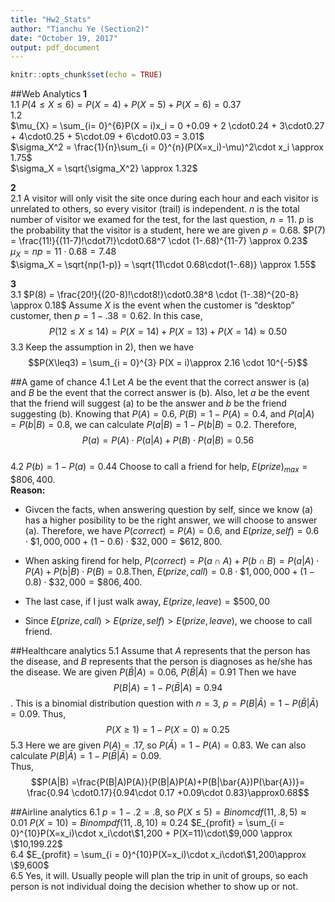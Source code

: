 ---
title: "Hw2_Stats"
author: "Tianchu Ye (Section2)"
date: "October 19, 2017"
output: pdf_document
---

```{r setup, include=FALSE}
knitr::opts_chunk$set(echo = TRUE)
```

##Web Analytics
**1**\
1.1  $P(4\leq X \leq 6) = P(X=4) + P(X=5)+P(X=6) = 0.37$\
1.2\
$\mu_{X} = \sum_{i= 0}^{6}P(X = i)x_i = 0 +0.09 + 2 \cdot0.24 + 3\cdot0.27 + 4\cdot0.25 + 5\cdot.09 + 6\cdot0.03 = 3.01$\
$\sigma_X^2 = \frac{1}{n}\sum_{i = 0}^{n}(P(X=x_i)-\mu)^2\cdot x_i \approx 1.75$\
$\sigma_X = \sqrt{\sigma_X^2} \approx 1.32$\


**2**\
2.1  A visitor will only visit the site once during each hour and each visitor is unrelated to others, so every visitor (trail) is independent. \newline
2.2  $n$ is the total number of visitor we examed for the test, for the last question, $n = 11$. $p$ is the probability that the visitor is a student, here we are given $p =0.68$.\newline
2.3  $P(7) = \frac{11!}{(11-7)!\cdot7!}\cdot0.68^7 \cdot (1-.68)^{11-7} \approx 0.23$\newline
2.4\
$\mu_X = np = 11 \cdot0.68 = 7.48$ \
$\sigma_X = \sqrt{np(1-p)} = \sqrt{11\cdot 0.68\cdot(1-.68)} \approx 1.55$\


**3**\
3.1  $P(8) = \frac{20!}{(20-8)!\cdot8!}\cdot0.38^8 \cdot (1-.38)^{20-8} \approx 0.18$ \newline
3.2  Assume $X$ is the event when the customer is "desktop" customer, then $p = 1-.38 =0.62$. In this case,$$P(12\leq X \leq 14) = P(X=14) +P(X=13)+P(X=14) \approx0.50$$
3.3  Keep the assumption in 2), then we have $$P(X\leq3) = \sum_{i = 0}^{3} P(X = i)\approx 2.16 \cdot 10^{-5}$$

##A game of chance
4.1  Let $A$ be the event that the correct answer is (a) and $B$ be the event that the correct answer is (b). Also, let $a$ be the event that the friend will suggest (a) to be the answer and $b$ be the friend suggesting (b). Knowing that $P(A) =0.6$, $P(B) = 1- P(A) = 0.4$, and $P(a|A) = P(b|B) =0.8$, we can calculate $P(a|B) = 1 - P(b|B) =0.2$. Therefore,  
$$P(a) = P(A) \cdot P(a|A) + P(B) \cdot P(a|B) =0.56$$\
4.2  $P(b) = 1 - P(a) =0.44$ \newline
4.3  Choose to call a friend for help, $E(prize)_{max} = \$ 806,400$. \
**Reason:**

+ Givcen the facts, when answering question by self, since we know (a) has a higher posibility to be the right answer, we will choose to answer (a). Therefore, we have $P(correct) = P(A) =0.6$, and $E(prize,self) = 0.6\cdot\$1,000,000 + (1-0.6) \cdot\$32,000 = \$612,800$. \ 

+ When asking firend for help, $P(correct) = P(a\cap A) + P(b\cap B) = P(a|A)\cdot P(A) + P(b|B)\cdot P(B) =0.8$.Then, $E(prize,call) =0.8 \cdot \$1,000,000 + (1-0.8) \cdot \$ 32,000 = \$ 806,400$. \ 

+ The last case, if I just walk away, $E(prize,leave) = \$500,00$\  

+ Since $E(prize,call) > E(prize,self)>E(prize,leave)$, we choose to call friend.  

##Healthcare analytics
5.1 Assume that $A$ represents that the person has the disease, and $B$ represents that the person is diagnoses as he/she has the disease. We are given $P(\bar{B}|A) =0.06$, $P(\bar{B}|\bar{A}) =0.91$ \newline
Then we have $$P(B|A) = 1 - P(\bar{B}|A) =0.94$$.\newline
5.2 This is a binomial distribution question with $n =3$, $p = P(B|\bar{A}) = 1- P(\bar{B}|\bar{A}) =0.09$. Thus, $$P(X\geq 1) = 1- P(X= 0) \approx0.25$$
5.3 Here we are given $P(A)=.17$, so $P(\bar{A}) = 1- P(A) =0.83$. We can also calculate $P(B|\bar{A}) = 1 - P(\bar{B}|\bar{A}) =0.09$.\
Thus, $$P(A|B) =\frac{P(B|A)P(A)}{P(B|A)P(A)+P(B|\bar{A})P(\bar{A})}= \frac{0.94 \cdot0.17}{0.94\cdot 0.17 +0.09\cdot 0.83}\approx0.68$$

##Airline analytics
6.1 $p = 1-.2=.8$, so $P(X\leq 5) = Binomcdf(11,.8,5) \approx0.01$ \newline
6.2 $P(X=10) = Binompdf(11,.8,10) \approx0.24$\newline
6.3 $E_{profit} = \sum_{i = 0}^{10}P(X=x_i)\cdot x_i\cdot\$1,200 + P(X=11)\cdot\$9,000 \approx \$10,199.22$\
6.4 $E_{profit} = \sum_{i = 0}^{10}P(X=x_i)\cdot x_i\cdot\$1,200\approx \$9,600$\
6.5 Yes, it will. Usually people will plan the trip in unit of groups, so each person is not individual doing the decision whether to show up or not. 